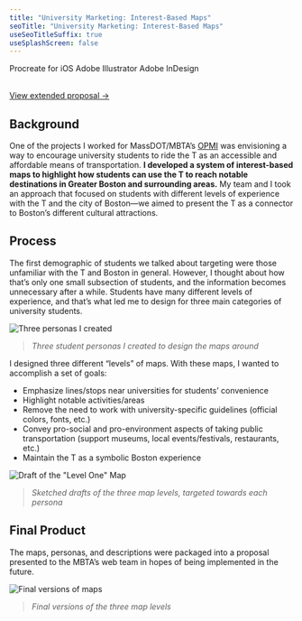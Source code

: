 ```yaml
---
title: "University Marketing: Interest-Based Maps"
seoTitle: "University Marketing: Interest-Based Maps"
useSeoTitleSuffix: true
useSplashScreen: false
---
```




<Underlining highlight>Procreate for iOS</Underlining> <Underlining highlight>Adobe Illustrator</Underlining> <Underlining highlight>Adobe InDesign</Underlining> 
 <br />
 <br />

 <a href="https://drive.google.com/file/d/1QLllH0RonzJRhf52Gj53NoCIWbA2vpwX/view?usp=sharing" target="_blank">View extended proposal &#8594;</a>

## Background

One of the projects I worked for MassDOT/MBTA’s <a href="https://www.mass.gov/transportation-performance" target="_blank">OPMI</a>
 was envisioning a way to encourage university students to ride the T as an accessible and affordable means of transportation. 
**I developed a system of interest-based maps to highlight how students can use the T to reach notable destinations
  in Greater Boston and surrounding areas.** My team and I took an approach that focused on students with
   different levels of experience with the T and the city of Boston—we aimed to present the T as a connector
    to Boston’s different cultural attractions.

## Process

The first demographic of students we talked about targeting were those unfamiliar with the T and Boston in general. However, I thought about how that’s only one small subsection of students, and the information becomes unnecessary after a while. Students have many different levels of experience, and that’s what led me to design for three main categories of university students.

![Three personas I created](./personas2.png)
> *Three student personas I created to design the maps around*

I designed three different “levels” of maps.
With these maps, I wanted to accomplish a set of goals:
- Emphasize lines/stops near universities for students’ convenience
- Highlight notable activities/areas
- Remove the need to work with university-specific guidelines (official colors, fonts, etc.)
- Convey pro-social and pro-environment aspects of taking public transportation (support museums, local events/festivals, restaurants, etc.)
- Maintain the T as a symbolic Boston experience

![Draft of the "Level One" Map](./map-drafts-line.png)
> *Sketched drafts of the three map levels, targeted towards each persona*

## Final Product

The maps, personas, and descriptions were packaged into a proposal presented to the MBTA’s web team in hopes of being implemented in the future.

![Final versions of maps](./maps.png)
> *Final versions of the three map levels*


